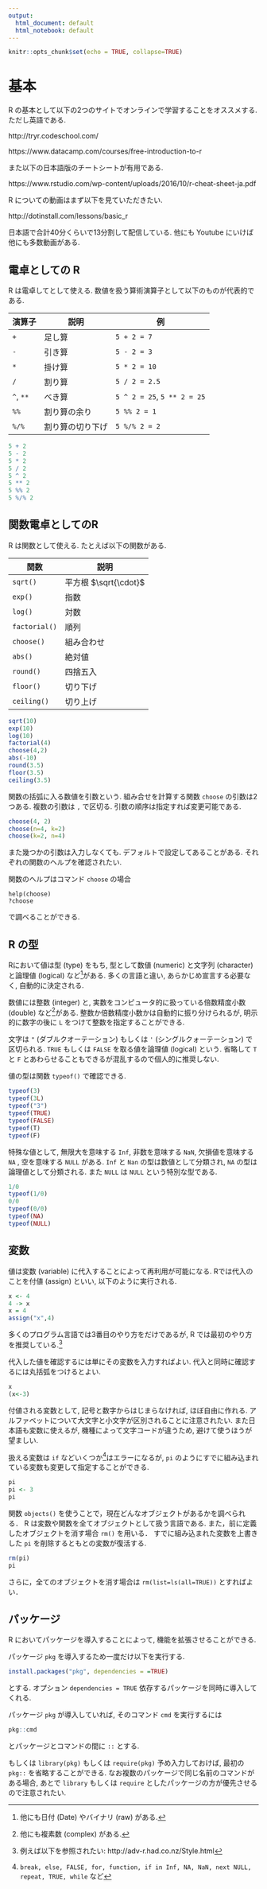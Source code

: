 ```yaml
---
output:
  html_document: default
  html_notebook: default
---
```


```r
knitr::opts_chunk$set(echo = TRUE, collapse=TRUE)
```

# 基本
R の基本として以下の2つのサイトでオンラインで学習することをオススメする.
  ただし英語である.

http://tryr.codeschool.com/

https://www.datacamp.com/courses/free-introduction-to-r

また以下の日本語版のチートシートが有用である.

https://www.rstudio.com/wp-content/uploads/2016/10/r-cheat-sheet-ja.pdf

R についての動画はまず以下を見ていただきたい.

http://dotinstall.com/lessons/basic_r

日本語で合計40分くらいで13分割して配信している.
他にも Youtube にいけば他にも多数動画がある.


## 電卓としての R

R は電卓してとして使える. 
数値を扱う算術演算子として以下のものが代表的である.

演算子  | 説明          | 例
------- | ------------- | ----------
`+`     | 足し算        | `5 + 2 = 7`
`-`     | 引き算        | `5 - 2 = 3`
`*`     | 掛け算        | `5 * 2 = 10`
`/`     | 割り算        | `5 / 2 = 2.5`
`^`, `**`| べき算        | `5 ^ 2 = 25`, `5 ** 2 = 25`
`%%`     | 割り算の余り | `5 %% 2 = 1`
`%/%`     | 割り算の切り下げ  | `5 %/% 2 = 2`

```r
5 + 2
5 - 2
5 * 2
5 / 2
5 ^ 2
5 ** 2
5 %% 2
5 %/% 2
```

## 関数電卓としてのR
R は関数として使える. たとえば以下の関数がある.

関数    | 説明          
------- | -------------
`sqrt()`    | 平方根 $\sqrt{\cdot}$    
`exp()`     | 指数    
`log()`     | 対数    
`factorial()`     | 順列    
`choose()`     | 組み合わせ    
`abs()`     | 絶対値    
`round()`   | 四捨五入    
`floor()`   | 切り下げ    
`ceiling()` | 切り上げ    

```r
sqrt(10)
exp(10)
log(10)
factorial(4)
choose(4,2)
abs(-10)
round(3.5)
floor(3.5)
ceiling(3.5)
```

関数の括弧に入る数値を引数という.
組み合せを計算する関数 `choose` の引数は2つある.
複数の引数は `,` で区切る.
引数の順序は指定すれば変更可能である.
```r
choose(4, 2)
choose(n=4, k=2)
choose(k=2, n=4)
```
また幾つかの引数は入力しなくても. デフォルトで設定してあることがある.
それぞれの関数のヘルプを確認されたい.

関数のヘルプはコマンド `choose` の場合
```
help(choose)
?choose
```
で調べることができる.


## R の型
Rにおいて値は型 (type) をもち, 型として数値 (numeric) と文字列 (character) と論理値 (logical) など^[他にも日付 (Date) やバイナリ (raw) がある.]がある.
多くの言語と違い, あらかじめ宣言する必要なく, 自動的に決定される.

数値には整数 (integer) と, 実数をコンピュータ的に扱っている倍数精度小数 (double) など^[他にも複素数 (complex) がある.]がある.
整数か倍数精度小数かは自動的に振り分けられるが, 明示的に数字の後に `L` をつけて整数を指定することができる.

文字は `"` (ダブルクオーテーション) もしくは `'` (シングルクォーテーション) で区切られる. 
`TRUE` もしくは `FALSE` を取る値を論理値 (logical) という. 省略して `T` と `F` とあわらせることもできるが混乱するので個人的に推奨しない. 

値の型は関数 `typeof()` で確認できる.
```r
typeof(3)
typeof(3L)
typeof("3")
typeof(TRUE)
typeof(FALSE)
typeof(T)
typeof(F)
```

特殊な値として, 無限大を意味する `Inf`, 非数を意味する `NaN`, 欠損値を意味する `NA` , 空を意味する `NULL` がある.
`Inf` と `Nan` の型は数値として分類され, `NA` の型は論理値として分類される.
また `NULL` は `NULL` という特別な型である.
```r
1/0
typeof(1/0)
0/0
typeof(0/0)
typeof(NA)
typeof(NULL)
```


## 変数
値は変数 (variable) に代入することによって再利用が可能になる.
Rでは代入のことを付値 (assign) といい, 以下のように実行される.
```r
x <- 4 
4 -> x
x = 4
assign("x",4)
```
多くのプログラム言語では3番目のやり方をだけであるが,
R では最初のやり方を推奨している.^[
例えば以下を参照されたい: http://adv-r.had.co.nz/Style.html
]

代入した値を確認するには単にその変数を入力すればよい.
代入と同時に確認するには丸括弧をつけるとよい.
```r
x
(x<-3)
```

付値される変数として, 記号と数字からはじまらなければ, ほぼ自由に作れる.
アルファベットについて大文字と小文字が区別されることに注意されたい.
また日本語も変数に使えるが, 機種によって文字コードが違うため, 避けて使うほうが望ましい.

扱える変数は `if` などいくつか^[`break, else, FALSE, for, function, if in Inf, NA, NaN, next NULL, repeat, TRUE, while` など]はエラーになるが,
 `pi` のようにすでに組み込まれている変数も変更して指定することができる.
```r
pi
pi <- 3
pi
```

関数 `objects()` を使うことで，現在どんなオブジェクトがあるかを調べられる．
R は変数や関数を全てオブジェクトとして扱う言語である.
また，前に定義したオブジェクトを消す場合 `rm()` を用いる．
すでに組み込まれた変数を上書きした `pi` を削除するともとの変数が復活する.
```r
rm(pi)
pi
```

さらに，全てのオブジェクトを消す場合は `rm(list=ls(all=TRUE))` とすればよい．

## パッケージ
R においてパッケージを導入することによって, 機能を拡張させることができる.

パッケージ `pkg` を導入するため一度だけ以下を実行する.
```r
install.packages("pkg", dependencies = =TRUE)
```
とする. オプション `dependencies = TRUE` 依存するパッケージを同時に導入してくれる.

パッケージ `pkg` が導入していれば, そのコマンド `cmd` を実行するには
```r
pkg::cmd
```
とパッケージとコマンドの間に `::` とする. 

もしくは `library(pkg)` もしくは `require(pkg)` 予め入力しておけば,
最初の `pkg::` を省略することができる.
なお複数のパッケージで同じ名前のコマンドがある場合,
あとで `library` もしくは `require` としたパッケージの方が優先させるので注意されたい.

